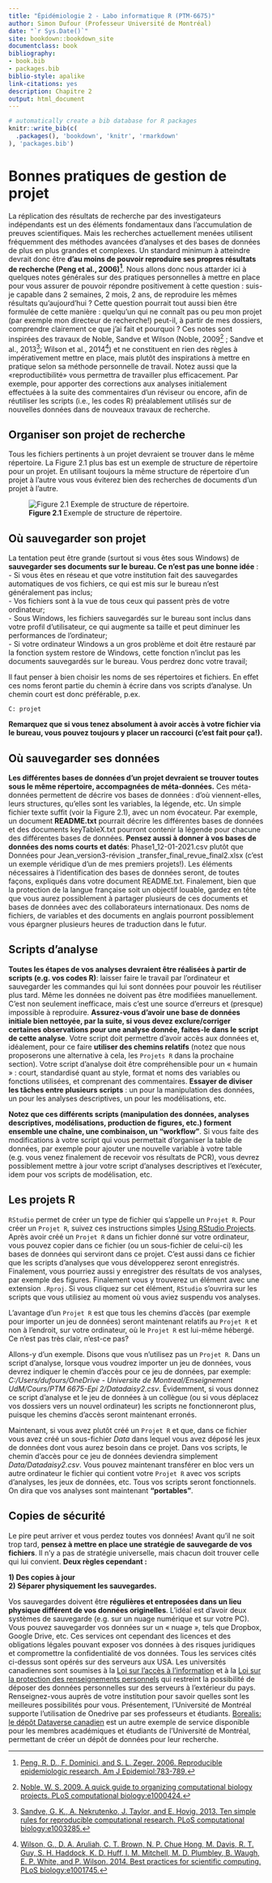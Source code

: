 ```yaml
---
title: "Épidémiologie 2 - Labo informatique R (PTM-6675)"
author: Simon Dufour (Professeur Université de Montréal)
date: "`r Sys.Date()`"
site: bookdown::bookdown_site
documentclass: book
bibliography:
- book.bib
- packages.bib
biblio-style: apalike
link-citations: yes
description: Chapitre 2
output: html_document
---
```


```r
# automatically create a bib database for R packages
knitr::write_bib(c(
  .packages(), 'bookdown', 'knitr', 'rmarkdown'
), 'packages.bib')
```


# Bonnes pratiques de gestion de projet
La réplication des résultats de recherche par des investigateurs indépendants est un des éléments fondamentaux dans l’accumulation de preuves scientifiques. Mais les recherches actuellement menées utilisent fréquemment des méthodes avancées d’analyses et des bases de données de plus en plus grandes et complexes. Un standard minimum à atteindre devrait donc être **d'au moins de pouvoir reproduire ses propres résultats de recherche (Peng et al., 2006)[^1]**. Nous allons donc nous attarder ici à quelques notes générales sur des pratiques personnelles à mettre en place pour vous assurer de pouvoir répondre positivement à cette question : suis-je capable dans 2 semaines, 2 mois, 2 ans, de reproduire les mêmes résultats qu’aujourd’hui ? Cette question pourrait tout aussi bien être formulée de cette manière : quelqu’un qui ne connaît pas ou peu mon projet (par exemple mon directeur de recherche!) peut-il, à partir de mes dossiers, comprendre clairement ce que j’ai fait et pourquoi ? Ces notes sont inspirées des travaux de Noble, Sandve et Wilson (Noble, 2009[^2] ; Sandve et al., 2013[^3]; Wilson et al., 2014[^4])  et ne constituent en rien des règles à impérativement mettre en place, mais plutôt des inspirations à mettre en pratique selon sa méthode personnelle de travail. Notez aussi que la «reproductibilité» vous permettra de travailler plus efficacement. Par exemple, pour apporter des corrections aux analyses initialement effectuées à la suite des commentaires d’un réviseur ou encore, afin de réutiliser les scripts (i.e., les codes R) préalablement utilisés sur de nouvelles données dans de nouveaux travaux de recherche. 


[^1]: [Peng, R. D., F. Dominici, and S. L. Zeger. 2006. Reproducible epidemiologic research. Am J Epidemiol:783-789.](https://pubmed.ncbi.nlm.nih.gov/16510544/)
[^2]: [Noble, W. S. 2009. A quick guide to organizing computational biology projects. PLoS computational biology:e1000424.](https://pubmed.ncbi.nlm.nih.gov/19649301/)
[^3]: [Sandve, G. K., A. Nekrutenko, J. Taylor, and E. Hovig. 2013. Ten simple rules for reproducible computational research. PLoS computational biology:e1003285.](https://pubmed.ncbi.nlm.nih.gov/24204232/)
[^4]: [Wilson, G., D. A. Aruliah, C. T. Brown, N. P. Chue Hong, M. Davis, R. T. Guy, S. H. Haddock, K. D. Huff, I. M. Mitchell, M. D. Plumbley, B. Waugh, E. P. White, and P. Wilson. 2014. Best practices for scientific computing. PLoS biology:e1001745.](https://pubmed.ncbi.nlm.nih.gov/24415924/)


## Organiser son projet de recherche
Tous les fichiers pertinents à un projet devraient se trouver dans le même répertoire. La Figure 2.1 plus bas est un exemple de structure de répertoire pour un projet. En utilisant toujours la même structure de répertoire d’un projet à l’autre vous vous éviterez bien des recherches de documents d’un projet à l’autre.


![**Figure 2.1** Exemple de structure de répertoire.](Figures\Figure 1.png)
  
## Où sauvegarder son projet  
La tentation peut être grande (surtout si vous êtes sous Windows) de **sauvegarder ses documents sur le bureau. Ce n’est pas une bonne idée** :  
  -	Si vous êtes en réseau et que votre institution fait des sauvegardes automatiques de vos fichiers, ce qui est mis sur le bureau n’est généralement pas inclus;  
  -	Vos fichiers sont à la vue de tous ceux qui passent près de votre ordinateur;  
  - Sous Windows, les fichiers sauvegardés sur le bureau sont inclus dans votre profil d’utilisateur, ce qui augmente sa taille et peut diminuer les performances de l’ordinateur;   
  - Si votre ordinateur Windows a un gros problème et doit être restauré par la fonction system restore de Windows, cette fonction n’inclut pas les documents sauvegardés sur le bureau. Vous perdrez donc votre travail;  
  
Il faut penser à bien choisir les noms de ses répertoires et fichiers. En effet ces noms feront partie du chemin à écrire dans vos scripts d’analyse. Un chemin court est donc préférable, p.ex.  
  
`C: projet` 
  
**Remarquez que si vous tenez absolument à avoir accès à votre fichier via le bureau, vous pouvez toujours y placer un raccourci (c’est fait pour ça!).**  

## Où sauvegarder ses données  
**Les différentes bases de données d’un projet devraient se trouver toutes sous le même répertoire, accompagnées de méta-données.** Ces méta-données permettent de décrire vos bases de données : d’où viennent-elles, leurs structures, qu'elles sont les variables, la légende, etc. Un simple fichier texte suffit (voir la Figure 2.1), avec un nom évocateur. Par exemple, un document **README.txt** pourrait décrire les différentes bases de données et des documents keyTableX.txt pourront contenir la légende pour chacune des différentes bases de données. **Pensez aussi à donner à vos bases de données des noms courts et datés**: Phase1_12-01-2021.csv plutôt que Données pour Jean_version3-révision _transfer_final_revue_final2.xlsx (c'est un exemple véridique d'un de mes premiers projets!). Les éléments nécessaires à l’identification des bases de données seront, de toutes façons, expliqués dans votre document README.txt. Finalement, bien que la protection de la langue française soit un objectif louable, gardez en tête que vous aurez possiblement à partager plusieurs de ces documents et bases de données avec des collaborateurs internationaux. Des noms de fichiers, de variables et des documents en anglais pourront possiblement vous épargner plusieurs heures de traduction dans le futur.
  

## Scripts d'analyse
**Toutes les étapes de vos analyses devraient être réalisées à partir de scripts (e.g. vos codes R)**: laisser faire le travail par l’ordinateur et sauvegarder les commandes qui lui sont données pour pouvoir les réutiliser plus tard. Même les données ne doivent pas être modifiées manuellement. C’est non seulement inefficace, mais c'est une source d’erreurs et (presque) impossible à reproduire. **Assurez-vous d'avoir une base de données initiale bien nettoyée, par la suite, si vous devez exclure/corriger certaines observations pour une analyse donnée, faites-le dans le script de cette analyse**. Votre script doit permettre d’avoir accès aux données et, idéalement, pour ce faire **utiliser des chemins relatifs** (notez que nous proposerons une alternative à cela, les `Projets R` dans la prochaine section). Votre script d’analyse doit être compréhensible pour un « humain » : court, standardisé quant au style, format et noms des variables ou fonctions utilisées, et comprenant des commentaires. **Essayer de diviser les tâches entre plusieurs scripts** : un pour la manipulation des données, un pour les analyses descriptives, un pour les modélisations, etc.
  
**Notez que ces différents scripts (manipulation des données, analyses descriptives, modélisations, production de figures, etc.) forment ensemble une chaîne, une combinaison, un "workflow"**. Si vous faite des modifications à votre script qui vous permettait d’organiser la table de données, par exemple pour ajouter une nouvelle variable à votre table (e.g. vous venez finalement de recevoir vos résultats de PCR), vous devrez possiblement mettre à jour votre script d’analyses descriptives et l’exécuter, idem pour vos scripts de modélisation, etc. 

## Les projets R  
`RStudio` permet de créer un type de fichier qui s'appelle un `Projet R`. Pour créer un `Projet R`, suivez ces instructions simples [Using RStudio Projects](https://support.rstudio.com/hc/en-us/articles/200526207-Using-RStudio-Projects). Après avoir créé un `Projet R` dans un fichier donné sur votre ordinateur, vous pouvez copier dans ce fichier (ou un sous-fichier de celui-ci) les bases de données qui serviront dans ce projet. C'est aussi dans ce fichier que les scripts d'analyses que vous développerez seront enregistrés. Finalement, vous pourriez aussi y enregistrer des résultats de vos analyses, par exemple des figures. Finalement vous y trouverez un élément avec une extension `.Rproj`. Si vous cliquez sur cet élément, `RStudio` s'ouvrira sur les scripts que vous utilisiez au moment où vous aviez suspendu vos analyses.  
  
L'avantage d'un `Projet R` est que tous les chemins d'accès (par exemple pour importer un jeu de données) seront maintenant relatifs au `Projet R` et non à l'endroit, sur votre ordinateur, où le `Projet R` est lui-même hébergé. Ce n'est pas très clair, n'est-ce pas?  
  
Allons-y d'un exemple. Disons que vous n'utilisez pas un `Projet R`. Dans un script d'analyse, lorsque vous voudrez importer un jeu de données, vous devrez indiquer le chemin d'accès pour ce jeu de données, par exemple:  *C:/Users/dufours/OneDrive - Universite de Montreal/Enseignement UdM/Cours/PTM 6675-Epi 2/Datadaisy2.csv*. Évidemment, si vous donnez ce script d'analyse et le jeu de données à un collègue (ou si vous déplacez vos dossiers vers un nouvel ordinateur) les scripts ne fonctionneront plus, puisque les chemins d'accès seront maintenant erronés.  
  
Maintenant, si vous avez plutôt créé un `Projet R` et que, dans ce fichier vous avez créé un sous-fichier *Data* dans lequel vous avez déposé les jeux de données dont vous aurez besoin dans ce projet. Dans vos scripts, le chemin d'accès pour ce jeu de données deviendra simplement *Data/Datadaisy2.csv*. Vous pouvez maintenant transférer en bloc vers un autre ordinateur le fichier qui contient votre `Projet R` avec vos scripts d'analyses, les jeux de données, etc. Tous vos scripts seront fonctionnels. On dira que vos analyses sont maintenant **"portables"**.   
  
## Copies de sécurité
Le pire peut arriver et vous perdez toutes vos données! Avant qu’il ne soit trop tard, **pensez à mettre en place une stratégie de sauvegarde de vos fichiers**. Il n’y a pas de stratégie universelle, mais chacun doit trouver celle qui lui convient. **Deux règles cependant :**
  
**1) Des copies à jour**  
**2) Séparer physiquement les sauvegardes.**  
  
Vos sauvegardes doivent être **régulières et entreposées dans un lieu physique différent de vos données originelles**. L’idéal est d’avoir deux systèmes de sauvegarde (e.g. sur un nuage numérique et sur votre PC). Vous pouvez sauvegarder vos données sur un « nuage », tels que Dropbox, Google Drive,  etc. Ces services ont cependant des licences et des obligations légales pouvant exposer vos données à des risques juridiques et compromettre la confidentialité de vos données. Tous les services cités ci-dessus sont opérés sur des serveurs aux USA. Les universités canadiennes sont soumises à la [Loi sur l’accès à l’information](https://laws-lois.justice.gc.ca/fra/lois/a-1/) et à la [Loi sur la protection des renseignements personnels](https://laws-lois.justice.gc.ca/fra/Lois/P-21/index.html) qui restreint la possibilité de déposer des données personnelles sur des serveurs à l’extérieur du pays. Renseignez-vous auprès de votre institution pour savoir quelles sont les meilleures possibilités pour vous. Présentement, l'Université de Montréal supporte l'utilisation de Onedrive par ses professeurs et étudiants. [Borealis: le dépôt Dataverse canadien](https://borealisdata.ca/fr/) est un autre exemple de service disponible pour les membres  académiques et étudiants de l'Université de Montréal, permettant de créer un dépôt de données pour leur recherche.
  
